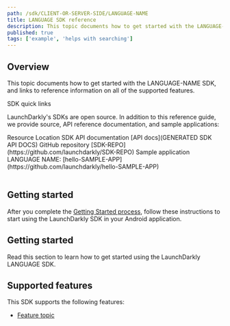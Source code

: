 ```yaml
---
path: /sdk/CLIENT-OR-SERVER-SIDE/LANGUAGE-NAME
title: LANGUAGE SDK reference
description: This topic documents how to get started with the LANGUAGE-NAME SDK, and links to reference information on all of the supported features.
published: true
tags: ['example', 'helps with searching']
---
```


## Overview

This topic documents how to get started with the LANGUAGE-NAME SDK, and links to reference information on all of the supported features.

<Callout intent="primary">
<CalloutTitle>SDK quick links</CalloutTitle>
<CalloutDescription>

LaunchDarkly's SDKs are open source. In addition to this reference guide, we provide source, API reference documentation, and sample applications:

<Table>
  <TableHeader>
    <TableHeadCell>Resource</TableHeadCell>
    <TableHeadCell>Location</TableHeadCell>
  </TableHeader>
  <TableBody>
    <TableRow>
      <TableCell>SDK API documentation</TableCell>
      <TableCell>[API docs](GENERATED SDK API DOCS)</TableCell>
    </TableRow>
    <TableRow>
      <TableCell>GitHub repository</TableCell>
      <TableCell>[SDK-REPO](https://github.com/launchdarkly/SDK-REPO)</TableCell>
    </TableRow>
    <TableRow>
      <TableCell>Sample application</TableCell>
      <TableCell>LANGUAGE NAME: [hello-SAMPLE-APP](https://github.com/launchdarkly/hello-SAMPLE-APP)</TableCell>
    </TableRow>
  </TableBody>
</Table>

</CalloutDescription>
</Callout>

## Getting started

After you complete the [Getting Started process](/home/getting-started), follow these instructions to start using the LaunchDarkly SDK in your Android application.

## Getting started

Read this section to learn how to get started using the LaunchDarkly LANGUAGE SDK.

<!--

Use this section to explain first-time setup procedures for configuring the SDK. If necessary, include code samples or callout indicating different dependencies, gotchas, or version information.

You can find example components for code samples and callouts in components.mdx.

-->

## Supported features

This SDK supports the following features:

* [Feature topic](LINK)

<!--

List the features in alphabetical order.

-->
